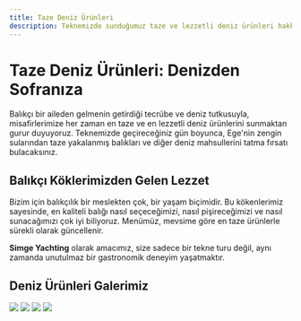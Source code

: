 ```yaml
---
title: Taze Deniz Ürünleri
description: Teknemizde sunduğumuz taze ve lezzetli deniz ürünleri hakkında bilgi edinin. Balıkçı kökenlerimizle en iyisini sunuyoruz.
---
```


# Taze Deniz Ürünleri: Denizden Sofranıza

Balıkçı bir aileden gelmenin getirdiği tecrübe ve deniz tutkusuyla, misafirlerimize her zaman en taze ve en lezzetli deniz ürünlerini sunmaktan gurur duyuyoruz. Teknemizde geçireceğiniz gün boyunca, Ege'nin zengin sularından taze yakalanmış balıkları ve diğer deniz mahsullerini tatma fırsatı bulacaksınız.

## Balıkçı Köklerimizden Gelen Lezzet

Bizim için balıkçılık bir meslekten çok, bir yaşam biçimidir. Bu kökenlerimiz sayesinde, en kaliteli balığı nasıl seçeceğimizi, nasıl pişireceğimizi ve nasıl sunacağımızı çok iyi biliyoruz. Menümüz, mevsime göre en taze ürünlerle sürekli olarak güncellenir.

**Simge Yachting** olarak amacımız, size sadece bir tekne turu değil, aynı zamanda unutulmaz bir gastronomik deneyim yaşatmaktır.

## Deniz Ürünleri Galerimiz

<CardGroup cols={2}>
  <Card>
    <img src="http://res.cloudinary.com/dy3xe3ver/image/upload/v1753123430/481078258_9601453819897801_1271099955134420940_n_hntdls.jpg" />
  </Card>
  <Card>
    <img src="http://res.cloudinary.com/dy3xe3ver/image/upload/v1753123430/483739397_9601453843231132_2640605453537455761_n_j57e8z.jpg" />
  </Card>
  <Card>
    <img src="http://res.cloudinary.com/dy3xe3ver/image/upload/v1753123429/117237128_3380993181943927_5736832510848468299_n_bvnf0q.jpg" />
  </Card>
  <Card>
    <img src="http://res.cloudinary.com/dy3xe3ver/image/upload/v1753123429/470208998_9098316216878233_7615518167975824892_n_ld3a9g.jpg" />
  </Card>
</CardGroup>
